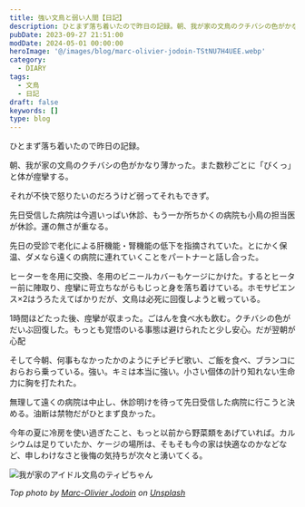 ```yaml
---
title: 強い文鳥と弱い人間【日記】
description: ひとまず落ち着いたので昨日の記録。朝、我が家の文鳥のクチバシの色がかなり薄かった。また数秒ごとに「びくっ」と体が痙攣する。それが不快で怒りたいのだろうけど弱ってそれもできず。先日受信した病院は今週いっぱい休診、もう一か所ちかくの病院も小鳥の担当医が休診。運の無さが重なる。
pubDate: 2023-09-27 21:51:00
modDate: 2024-05-01 00:00:00
heroImage: '@/images/blog/marc-olivier-jodoin-TStNU7H4UEE.webp'
category:
  - DIARY
tags:
  - 文鳥
  - 日記
draft: false
keywords: []
type: blog
---
```


ひとまず落ち着いたので昨日の記録。

朝、我が家の文鳥のクチバシの色がかなり薄かった。また数秒ごとに「びくっ」と体が痙攣する。

それが不快で怒りたいのだろうけど弱ってそれもできず。

先日受信した病院は今週いっぱい休診、もう一か所ちかくの病院も小鳥の担当医が休診。運の無さが重なる。

先日の受診で老化による肝機能・腎機能の低下を指摘されていた。とにかく保温、ダメなら遠くの病院に連れていくことをパートナーと話し合った。

ヒーターを冬用に交換、冬用のビニールカバーもケージにかけた。するとヒーター前に陣取り、痙攣に苛立ちながらもじっと身を落ち着けている。ホモサピエンス×2はうろたえてばかりだが、文鳥は必死に回復しようと戦っている。

1時間ほどたった後、痙攣が収まった。ごはんを食べ水も飲む。クチバシの色がだいぶ回復した。もっとも覚悟のいる事態は避けられたと少し安心。だが翌朝が心配

そして今朝、何事もなかったかのようにチピチピ歌い、ご飯を食べ、ブランコにおらおら乗っている。強い。キミは本当に強い。小さい個体の計り知れない生命力に胸を打たれた。

無理して遠くの病院は中止し、休診明けを待って先日受信した病院に行こうと決める。油断は禁物だがひとまず良かった。

今年の夏に冷房を使い過ぎたこと、もっと以前から野菜類をあげていれば。カルシウムは足りていたか、ケージの場所は、そもそも今の家は快適なのかなどなど、申しわけなさと後悔の気持ちが次々と湧いてくる。

![我が家のアイドル文鳥のティピちゃん](@/images/blog/IMG_20230929_195528.webp)

_Top photo by [Marc-Olivier Jodoin](https://unsplash.com/ja/@marcojodoin?utm_content=creditCopyText&utm_medium=referral&utm_source=unsplash) on [Unsplash](https://unsplash.com/ja/%E5%86%99%E7%9C%9F/%E5%A4%AA%E9%99%BD%E3%81%AE%E5%89%8D%E3%81%A7%E4%BA%BA%E3%81%AE%E6%89%8B%E3%81%AE%E9%A2%A8%E6%99%AF%E5%86%99%E7%9C%9F-TStNU7H4UEE?utm_content=creditCopyText&utm_medium=referral&utm_source=unsplash)_
